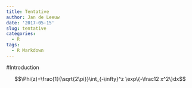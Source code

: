 ```yaml
---
title: Tentative
author: Jan de Leeuw
date: '2017-05-15'
slug: tentative
categories:
  - R
tags:
  - R Markdown
---
```


#Introduction

$$\Phi(z)=\frac{1}{\sqrt{2\pi}}\int_{-\infty}^z \exp\{-\frac12 x^2\}dx$$